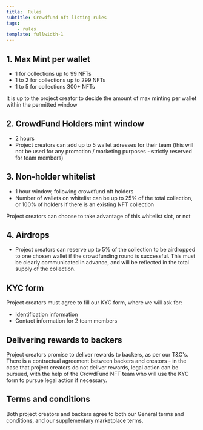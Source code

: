 ```yaml
---
title:  Rules
subtitle: Crowdfund nft listing rules
tags:
    - rules
template: fullwidth-1
---
```


## 1. Max Mint per wallet

- 1 for collections up to 99 NFTs
- 1 to 2 for collections up to 299 NFTs
- 1 to 5 for collections 300+ NFTs

It is up to the project creator to decide the amount of max minting per wallet within the permitted window

## 2. CrowdFund Holders mint window

- 2 hours
- Project creators can add up to 5 wallet adresses for their team (this will not be used for any promotion / marketing purposes - strictly reserved for team members) 

## 3. Non-holder whitelist

- 1 hour window, following crowdfund nft holders
- Number of wallets on whitelist can be up to 25% of the total collection, or 100% of holders if there is an existing NFT collection

Project creators can choose to take advantage of this whitelist slot, or not

## 4. Airdrops

- Project creators can reserve up to 5% of the collection to be airdropped to one chosen wallet if the crowdfunding round is successful. This must be clearly communicated in advance, and will be reflected in the total supply of the collection. 

## KYC form

Project creators must agree to fill our KYC form, where we will ask for: 

- Identification information
- Contact information for 2 team members

## Delivering rewards to backers

Project creators promise to deliver rewards to backers, as per our T&C's. There is a contractual agreement between backers and creators - in the case that project creators do not deliver rewards, legal action can be pursued, with the help of the CrowdFund NFT team who will use the KYC form to pursue legal action if necessary. 

## Terms and conditions

Both project creators and backers agree to both our General terms and conditions, and our supplementary marketplace terms. 

